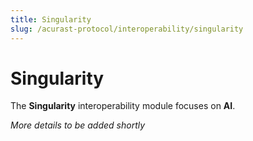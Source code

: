 ```yaml
---
title: Singularity
slug: /acurast-protocol/interoperability/singularity
---
```


# Singularity

The **Singularity** interoperability module focuses on **AI**.

_More details to be added shortly_

